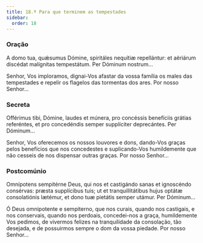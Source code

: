 ```yaml
---
title: 18.ª Para que terminem as tempestades
sidebar:
  order: 18
---
```


### Oração

<div class="side-by-side not-content">

A domo tua, quǽsumus Dómine, spiritáles nequítiæ repellántur: et aëriárum discédat malígnitas tempestátum. Per Dóminum nostrum...

Senhor, Vos imploramos, dignai-Vos afastar da vossa família os males das tempestades e repelir os flagelos das tormentas dos ares. Por nosso Senhor...

</div>

### Secreta

<div class="side-by-side not-content">

Offérimus tibi, Dómine, laudes et múnera, pro concéssis benefíciis grátias referéntes, et pro concedéndis semper supplíciter deprecántes. Per Dóminum...

Senhor, Vos oferecemos os nossos louvores e dons, dando-Vos graças pelos benefícios que nos concedestes e suplicando-Vos humildemente que não cesseis de nos dispensar outras graças. Por nosso Senhor...

</div>

### Postcomúnio

<div class="side-by-side not-content">

Omnípotens sempitérne Deus, qui nos et castigándo sanas et ignoscéndo consérvas: præsta supplícibus tuis; ut et tranquillitátibus hujus optátæ consolatiónis lætémur, et dono tuæ pietátis semper utámur. Per Dóminum...

Ó Deus omnipotente e sempiterno, que nos curais, quando nos castigais, e nos conservais, quando nos perdoais, concedei-nos a graça, humildemente Vos pedimos, de vivermos felizes na tranquilidade da consolação, tão desejada, e de possuirmos sempre o dom da vossa piedade. Por nosso Senhor...

</div>
